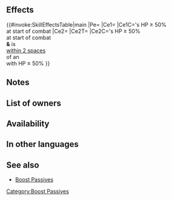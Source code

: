 {{Passive
|name=Firestorm Boost
|type=A
|exclusive=0
|canUseWeapon={{WeaponList|All}}
|canUseMove={{MoveList|All}}
|properties=random_owner
|1name=Firestorm Boost 3
|1tagid=SID_生命の業火疾風3
|1effect=Grants HP+5. At start of combat, if unit's HP ≥ 50%, grants Atk/Spd+7 to unit during combat, and also, if unit is within 2 spaces of an ally with HP ≥ 50%, inflicts Special cooldown charge -1 on foe per attack during combat (only highest value applied; does not stack).
|statModifiers1=5,0,0,0,0
|1cost=300
|1required=Fire Boost 3;Wind Boost 3
}}
==Effects==
{{#invoke:SkillEffectsTable|main
|Pe={{Eft|Stat Boosts|HP|5}}
|Ce1={{Eft|Temporary buffs|Atk/Spd|7}}
|Ce1C={{Tgt|Unit}}'s HP ≥ 50%<br>at start of combat
|Ce2={{Eft|Guard}}
|Ce2T={{Tgt|Foe}}
|Ce2C={{Tgt|Unit}}'s HP ≥ 50%<br>at start of combat<br>'''&'''{{Tgt|Unit}} is<br>[[within 2 spaces]]<br>of an {{Tgt|Ally}}<br>with HP ≥ 50%
}}

==Notes==
{{Temporary buffs}}
{{CooldownChargeMinus}}
==List of owners==
{{Skill Hero List}}
==Availability==
{{PassiveFocusList}}
{{PassiveDistributionList}}
{{PassiveCombatManualList}}
==In other languages==
{{OtherLanguages
|english=Firestorm Boost
|japanese=生命の業火疾風
|german=Flammenschub
|spanishEU=Ignivitalidad
|spanishLA=Ignivitalidad
|french=Boost brasier
|italian=Imp. incendio
|chineseTW=生命業火疾風
|portuguese=Sirocovital
}}
==See also==
{{See also skills|cond=Description LIKE '%unit is within _ spaces of an ally with HP ≥%' AND Exclusive='1'}}
* [[Boost Passives]]
{{Passives Navbox|A}}
[[Category:Boost Passives]]